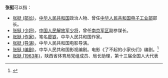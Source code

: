 '''张挺'''可以指：
* [[张挺_(部长)|张挺 (部长)]]，[[中华人民共和国|中华人民共和国]]政治人物、曾任[[中华人民共和国电子工业部|中华人民共和国电子工业部]]部长。
* [[张挺_(少将)|张挺 (少将)]]，[[中国人民解放军少将|中国人民解放军少将]]，曾任[[南京军区|南京军区]]副参谋长。
* [[张挺_(作家)|张挺 (作家)]]，笔名[[廖铁|廖铁]]，中华人民共和国作家。
* [[张挺_(导演)|张挺 (导演)]]，中华人民共和国电影导演。
* [[张挺_(编剧)|张挺 (编剧)]]，中华人民共和国影视编剧。电影《了不起的小家伙们》编剧。<ref>{{Cite web |url=http://dy.chinasarft.gov.cn/shanty.deploy/blueprint.nsp?id=014d502de7f6491a402881a74cc1e374&templateId=0129f8148f650065402881cd29f7df33 |title=存档副本 |access-date=2015-06-16 |archive-date=2017-01-14 |archive-url=https://web.archive.org/web/20170114120158/http://dy.chinasarft.gov.cn/shanty.deploy/blueprint.nsp?id=014d502de7f6491a402881a74cc1e374&templateId=0129f8148f650065402881cd29f7df33 |dead-url=no }}</ref>
* [[张挺_(1963年)|张挺 (1963年)]]，陕西省体育局党组成员、局长助理，第十三届全国人大代表
{{disambig}}